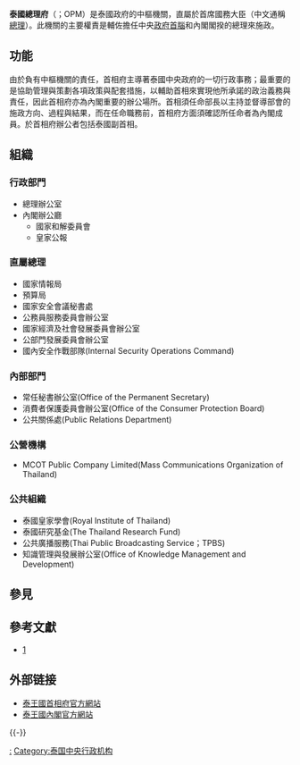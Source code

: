 {{noteTA
|1=zh-hans:总理;zh-hant:總理;zh-sg:首相;
}}
{{Infobox Government agency
|agency_name   = [[泰国|泰王国]]<br>总理府
|type          = Ministry
|abbreviation  = OPM
|nativename    = 
|nativename_a  = สำนักนายกรัฐมนตรี
|nativename_r  = 
|logo          = File:Seal of the Office of the Prime Minister of Thailand.svg
|logo_width    = 200px
|logo_caption  = 泰王國政府徽章，描繪憲法的捍衛者——獅與象頭獅。由納里薩拉·努瓦提翁親王（Narisara Nuvadtivongs）設計。
|seal          =
|seal_width    = 130px
|seal_caption  = Seal of the Prime Minister of Thailand{{puic|1=Seal of the Prime Minister of Thailand.svg|log=2009 June 20}}
|formed        = 1932
|preceding1    = 
|preceding2    = 
 (etc.)
|dissolved     = 
|superseding   = 
|jurisdiction  = [[泰國政府|泰國政府]]
|headquarters  = [[曼谷|曼谷]][[律實縣|律實縣]]
|latd=13  |latm=45 |lats=46.58  |latNS= N
|longd=100 |longm=30 |longs=43.63 |longEW= E
|region_code   = 
|employees     = 
|budget        = [[泰銖|泰銖]]3,579,664,800（2008年）
|website       = [http://www.opm.go.th/ www.opm.go.th]
|footnotes     = 
}}
'''泰國總理府'''（{{lang-th|สำนักนายกรัฐมนตรี}}；OPM）是泰國政府的中樞機關，直屬於首席國務大臣（中文通稱[[泰國總理列表|總理]]）。此機關的主要權責是輔佐擔任中央[[政府首腦|政府首腦]]和內閣閣揆的總理來施政。

==功能==
由於負有中樞機關的責任，首相府主導著泰國中央政府的一切行政事務；最重要的是協助管理與策劃各項政策與配套措施，以輔助首相來實現他所承諾的政治義務與責任，因此首相府亦為內閣重要的辦公場所。首相須任命部長以主持並督導部會的施政方向、過程與結果，而在任命職務前，首相府方面須確認所任命者為內閣成員。於首相府辦公者包括泰國副首相。
==組織==
===行政部門===
*總理辦公室
*內閣辦公廳
**國家和解委員會
**皇家公報
===直屬總理===
*國家情報局
*預算局
*國家安全會議秘書處
*公務員服務委員會辦公室
*國家經濟及社會發展委員會辦公室
*公部門發展委員會辦公室
*國內安全作戰部隊(Internal Security Operations Command)
===內部部門===
*常任秘書辦公室(Office of the Permanent Secretary)
*消費者保護委員會辦公室(Office of the Consumer Protection Board)
*公共關係處(Public Relations Department)
===公營機構===
*MCOT Public Company Limited(Mass Communications Organization of Thailand)
===公共組織===
*泰國皇家學會(Royal Institute of Thailand)
*泰國研究基金(The Thailand Research Fund)
*公共廣播服務(Thai Public Broadcasting Service；TPBS)
*知識管理與發展辦公室(Office of Knowledge Management and Development)
==參見==
==參考文獻==
*[https://web.archive.org/web/20030228124409/http://www.eppo.go.th/index_thaigov.html]

== 外部链接 ==
* [https://web.archive.org/web/20080930022511/http://www.opm.go.th/main.asp 泰王國首相府官方網站]
* [https://web.archive.org/web/20081216004707/http://www.cabinet.thaigov.go.th/main.htm 泰王國內閣官方網站]

{{-}}
{{泰国中央行政机构}}

[[Category:泰国首相|:]]
[[Category:泰国中央行政机构|Category:泰国中央行政机构]]
